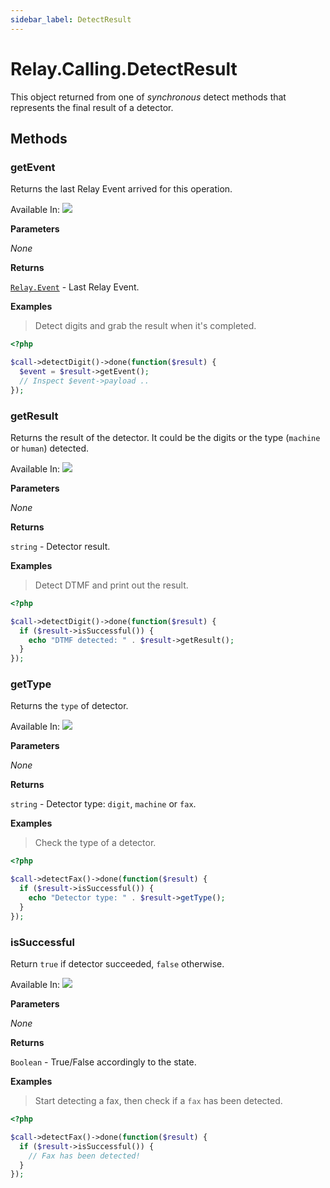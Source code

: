 ```yaml
---
sidebar_label: DetectResult
---
```


# Relay.Calling.DetectResult

This object returned from one of _synchronous_ detect methods that represents the final result of a detector.

## Methods

<div class="method-definitions"></div>

### getEvent

Returns the last Relay Event arrived for this operation.

Available In: <img class="method-available-tag" src="https://img.shields.io/badge/-v2.1+-brightgreen.svg" />

**Parameters**

_None_

**Returns**

[`Relay.Event`](php/reference/relay_event.mdx) - Last Relay Event.

**Examples**

> Detect digits and grab the result when it's completed.

```php
<?php

$call->detectDigit()->done(function($result) {
  $event = $result->getEvent();
  // Inspect $event->payload ..
});
```

### getResult

Returns the result of the detector. It could be the digits or the type (`machine` or `human`) detected.

Available In: <img class="method-available-tag" src="https://img.shields.io/badge/-v2.1+-brightgreen.svg" />

**Parameters**

_None_

**Returns**

`string` - Detector result.

**Examples**

> Detect DTMF and print out the result.

```php
<?php

$call->detectDigit()->done(function($result) {
  if ($result->isSuccessful()) {
    echo "DTMF detected: " . $result->getResult();
  }
});
```

### getType

Returns the `type` of detector.

Available In: <img class="method-available-tag" src="https://img.shields.io/badge/-v2.1+-brightgreen.svg" />

**Parameters**

_None_

**Returns**

`string` - Detector type: `digit`, `machine` or `fax`.

**Examples**

> Check the type of a detector.

```php
<?php

$call->detectFax()->done(function($result) {
  if ($result->isSuccessful()) {
    echo "Detector type: " . $result->getType();
  }
});
```

### isSuccessful

Return `true` if detector succeeded, `false` otherwise.

Available In: <img class="method-available-tag" src="https://img.shields.io/badge/-v2.1+-brightgreen.svg" />

**Parameters**

_None_

**Returns**

`Boolean` - True/False accordingly to the state.

**Examples**

> Start detecting a fax, then check if a `fax` has been detected.

```php
<?php

$call->detectFax()->done(function($result) {
  if ($result->isSuccessful()) {
    // Fax has been detected!
  }
});
```
